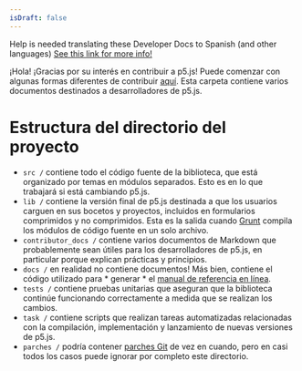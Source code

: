 ```yaml
---
isDraft: false
---
```

Help is needed translating these Developer Docs to Spanish (and other languages)
[See this link for more info!](https://github.com/processing/p5.js/issues/4137)

¡Hola! ¡Gracias por su interés en contribuir a p5.js! Puede comenzar con algunas formas diferentes de contribuir [aquí](https://p5js.org/community/#contribute). Esta carpeta contiene varios documentos destinados a desarrolladores de p5.js.

# Estructura del directorio del proyecto

* `src /` contiene todo el código fuente de la biblioteca, que está organizado por temas en módulos separados. Esto es en lo que trabajará si está cambiando p5.js.
* `lib /` contiene la versión final de p5.js destinada a que los usuarios carguen en sus bocetos y proyectos, incluidos en formularios comprimidos y no comprimidos. Esta es la salida cuando [Grunt](https://gruntjs.com/) compila los módulos de código fuente en un solo archivo.
* `contributor_docs /` contiene varios documentos de Markdown que probablemente sean útiles para los desarrolladores de p5.js, en particular porque explican prácticas y principios.
* `docs /` en realidad no contiene documentos! Más bien, contiene el código utilizado para \* generar \* el [manual de referencia en línea](https://p5js.org/reference/).
* `tests /` contiene pruebas unitarias que aseguran que la biblioteca continúe funcionando correctamente a medida que se realizan los cambios.
* `task /` contiene scripts que realizan tareas automatizadas relacionadas con la compilación, implementación y lanzamiento de nuevas versiones de p5.js.
* `parches /` podría contener [parches Git](https://git-scm.com/docs/git-format-patch) de vez en cuando, pero en casi todos los casos puede ignorar por completo este directorio.
